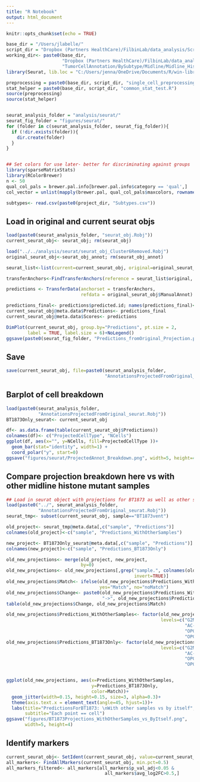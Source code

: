 ```yaml
---
title: "R Notebook"
output: html_document
---
```


```r
knitr::opts_chunk$set(echo = TRUE)

base_dir = "/Users/jlabelle/"
script_dir = "Dropbox (Partners HealthCare)/FilbinLab/data_analysis/Scripts/"
working_dir<- paste0(base_dir, 
                     "Dropbox (Partners HealthCare)/FilbinLab/data_analysis/Projects/git_repos/Pedi_Immune/",
                     "TumorCellAnnotation/BySubtype/Midline/Midline_HistoneMutant/WithNewSample/BT1873Only/")
library(Seurat, lib.loc = "C:/Users/jenna/OneDrive/Documents/R/win-library/4.0/Seurat/V4") 

preprocessing = paste0(base_dir, script_dir, "single_cell_preprocessing_helper_functions.R")
stat_helper = paste0(base_dir, script_dir, "common_stat_test.R")
source(preprocessing)
source(stat_helper)


seurat_analysis_folder = "analysis/seurat/"
seurat_fig_folder = "figures/seurat/"
for (folder in c(seurat_analysis_folder, seurat_fig_folder)){
  if (!dir.exists(folder)){
    dir.create(folder)
  }
}


## Set colors for use later- better for discriminating against groups
library(sparseMatrixStats)
library(RColorBrewer)
n <- 50
qual_col_pals = brewer.pal.info[brewer.pal.info$category == 'qual',]
col_vector = unlist(mapply(brewer.pal, qual_col_pals$maxcolors, rownames(qual_col_pals)))

subtypes<- read.csv(paste0(project_dir, "Subtypes.csv"))
```

## Load in original and current seurat objs
```r
load(paste0(seurat_analysis_folder, "seurat_obj.Robj"))
current_seurat_obj<- seurat_obj; rm(seurat_obj)

load("../../analysis/seurat/seurat_obj_Cluster6Removed.Robj")
original_seurat_obj<-seurat_obj_annot; rm(seurat_obj_annot)
```


```r
seurat_list<-list(current=current_seurat_obj, original=original_seurat_obj)

transferAnchors<-FindTransferAnchors(reference = seurat_list$original, query=seurat_list$current)

predictions <- TransferData(anchorset = transferAnchors, 
                            refdata = original_seurat_obj$ManualAnnot)

predictions_final<- predictions$predicted.id; names(predictions_final)<- rownames(predictions)
current_seurat_obj@meta.data$Predictions<- predictions_final
current_seurat_obj@meta.data$Scores<- predictions

DimPlot(current_seurat_obj, group.by="Predictions", pt.size = 2,
        label = TRUE, label.size = 6)+NoLegend()
ggsave(paste0(seurat_fig_folder, "Predictions_fromOriginal_Projection.png"), width=5, height=5)
```
## Save
```r
save(current_seurat_obj, file=paste0(seurat_analysis_folder,
                                     "AnnotationsProjectedFromOriginal_seurat.Robj"))
```

## Barplot of cell breakdown
```r
load(paste0(seurat_analysis_folder,
            "AnnotationsProjectedFromOriginal_seurat.Robj"))
BT1873Only_seurat<- current_seurat_obj

df<- as.data.frame(table(current_seurat_obj$Predictions))
colnames(df)<- c("ProjectedCellType", "NCells")
ggplot(df, aes(x="", y=NCells, fill=ProjectedCellType ))+
  geom_bar(stat="identity", width=1) +
  coord_polar("y", start=0)
ggsave("figures/seurat/ProjectedAnnot_Breakdown.png", width=5, height=4)
```

## Compare projection breakdown here vs with other midline histone mutant samples
```r
## Load in seurat object with projections for BT1873 as well as other samples
load(paste0("../", seurat_analysis_folder,
            "AnnotationsProjectedFromOriginal_seurat.Robj"))
seurat_tmp<- subset(current_seurat_obj, sample=="BT1873vent")

old_project<- seurat_tmp@meta.data[,c("sample", "Predictions")]
colnames(old_project)<-c("sample", "Predictions_WithOtherSamples")

new_project<- BT1873Only_seurat@meta.data[,c("sample", "Predictions")]
colnames(new_project)<-c("sample", "Predictions_BT1873Only")

old_new_projections<- merge(old_project, new_project,
                            by=0)
old_new_projections<- old_new_projections[,grep("sample.", colnames(old_new_projections),
                                                invert=TRUE)]
old_new_projections$Match<- ifelse(old_new_projections$Predictions_WithOtherSamples==old_new_projections$Predictions_BT1873Only,
                                   yes="Match", no="noMatch")
old_new_projections$Change<- paste0(old_new_projections$Predictions_WithOtherSamples,
                                    "->", old_new_projections$Predictions_BT1873Only)
table(old_new_projections$Change, old_new_projections$Match)

old_new_projections$Predictions_WithOtherSamples<- factor(old_new_projections$Predictions_WithOtherSamples,
                                                          levels=c("G2M", "S-Phase",
                                                                   "AC-like",
                                                                   "OPC-like", "OPC-like_Alt",
                                                                   "OPC-like_Ribosomal"))
old_new_projections$Predictions_BT1873Only<- factor(old_new_projections$Predictions_BT1873Only,
                                                          levels=c("G2M", "S-Phase",
                                                                   "AC-like",
                                                                   "OPC-like", "OPC-like_Alt",
                                                                   "OPC-like_Ribosomal"))


ggplot(old_new_projections, aes(x=Predictions_WithOtherSamples,
                                y=Predictions_BT1873Only,
                                color=Match))+
  geom_jitter(width=0.15, height=0.15, size=3, alpha=0.3)+
  theme(axis.text.x = element_text(angle=45, hjust=1))+
  labs(title="PredictionsForBT1873: \nWith other samples vs by itself",
       subtitle="Each point == cell")
ggsave("figures/BT1873Projections_WithOtherSamples_vs_ByItself.png",
       width=5, height=4)
```




## Identify markers
```r
current_seurat_obj<- SetIdent(current_seurat_obj, value=current_seurat_obj$Predictions)
all_markers<- FindAllMarkers(current_seurat_obj, min.pct=0.5)
all_markers_filtered<- all_markers[all_markers$p_val_adj<0.05 &
                                     all_markers$avg_log2FC>0.5,]
```


